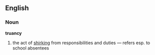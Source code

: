 ==English==
===Noun===
'''truancy'''
#the act of [[shirk]]ing from responsibilities and duties &mdash; refers esp. to school absentees